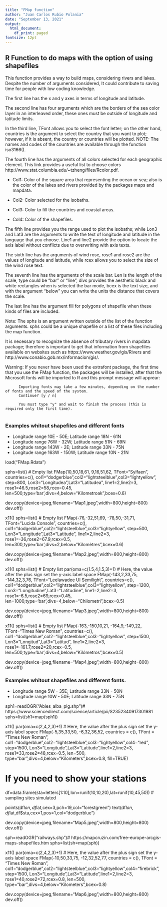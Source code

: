 ```yaml
---
title: "FMap function"
author: "Juan Carlos Rubio Polania"
date: "September 13, 2021"
output:
  html_document:
    df_print: paged
fontsize: 12pt
---
```


## R Function to do maps with the option of using shapefiles

This function provides a way to build maps, considering rivers and lakes. 
Despite the number of arguments considered, It could contribute to saving 
time for people with low coding knowledge.

The first line has the x and y axes in terms of longitude and latitude.

The second line has four arguments which are the borders of the sea color 
layer in an interleaved order, these ones must be outside of longitude and 
latitude limits.

In the third line, TFont allows you to select the font letter; on the other 
hand, countries is the argument to select the country that you want to plot; 
however, if it is absent, the country or countries will be plotted. 
NOTE: The names and codes of the countries are available through the function 
iso3166().

The fourth line has the arguments of all colors selected for each geographic 
element. This link provides a useful list to choose colors 
http://www.stat.columbia.edu/~tzheng/files/Rcolor.pdf.

* Col1: Color of the square area that representing the ocean or sea; also is 
the color of the lakes and rivers provided by the packages maps and mapdata.

* Col2: Color selected for the isobaths.

* Col3: Color to fill the countries and coastal areas.

* Col4: Color of the shapefiles.

The fifth line provides you the range used to plot the isobaths; while Lon3 and 
Lat3 are the arguments to write the text of longitude and latitude in the language
that you choose. Line1 and line2 provide the option to locate the axis label without
conflicts due to overwriting with axis texts.

The sixth line has the arguments of wind rose, rose1 and rose2 are the values of 
longitude and latitude, while rcex allows you to select the size of the wind rose text.  

The seventh line has the arguments of the scale bar. Len is the length of the scale, 
type could be “bar” or “line”, divs provides the aesthetic black and white rectangles 
when is selected the bar mode, bcex is the text size, and with the argument “below” you
can write the units the distance that covers the scale.

The last line has the argument fill for polygons of shapefile when these kinds of files 
are included.

Note: The sphs is an argument written outside of the list of the function arguments. sphs
       could be a unique shapefile or a list of these files including the map function.

It is necessary to recognize the absence of tributary rivers in mapdata package; 
therefore is important to get that information from shapefiles available on websites
such as https://www.weather.gov/gis/Rivers and http://www.conabio.gob.mx/informacion/gis/.

Warning: If you never have been used the extrafont package, the first time that you use the FMap function, 
         the packages will be installed, after that the Microsoft fonts will be imported to R and this prompt 
         message will apprear:
         
          Importing fonts may take a few minutes, depending on the number of fonts and the speed of the system.
          Continue? [y / n]
         
          You must type "y" and wait to finish the process (this is required only the first time).
          

### Examples whitout shapefiles and different fonts

* Longitude range 10E - 50E; Latitude range 18N - 61N
* Longitude range 76W - 32W; Latitude range 51N - 69N
* Longitude range 143W - 2E; Latitude range 33N - 75N
* Longitude range 163W - 150W; Latitude range 10N - 21N


load("FMap.Rdata")

sphs=list() # Empty list
FMap(10,50,18,61,
     9,16,51,62,
      TFont="Sylfaen",
      countries=c(),
      col1="dodgerblue",col2="lightsteelblue",col3="lightyellow",
      step=800,
      Lon3="Longitudea",Lat3="Latitudea", line1=2,line2=3,
      rose1=46.5,rose2=58,rcex=0.45,
      len=500,type='bar',divs=4,below="Kilometroak",bcex=0.6)

dev.copy(device=jpeg,filename="Map1.jpeg",width=800,height=800)
dev.off()

x11()
sphs=list() # Empty list
FMap(-76,-32,51,69,
     -78,50,-31,71,
     TFont="Lucida Console",
     countries=c(),
     col1="dodgerblue",col2="lightsteelblue",col3="lightyellow",
     step=500,
     Lon3="Longitude",Lat3="Latitude", line1=2,line2=3,
     rose1=-36,rose2=67.9,rcex=0.5,
     len=300,type='bar',divs=2,below="Kilomètres",bcex=0.6)
     
dev.copy(device=jpeg,filename="Map2.jpeg",width=800,height=800)
dev.off()

x11()
sphs=list() # Empty list
par(oma=c(1.5,4,1.5,3)+1) # Here, the value after the plus sign set the y-axis label space 
FMap(-143,2,33,75,
     -144,32,3,76,
     TFont="Leelawadee UI Semilight",
     countries=c(),
     col1="dodgerblue",col2="lightsteelblue",col3="lightyellow",
     step=1200,
     Lon3="Longitudine",Lat3="Latitudine", line1=2,line2=3,
     rose1=-6.5,rose2=69,rcex=0.45,
     len=1000,type='bar',divs=4,below="Chilometri",bcex=0.5)

dev.copy(device=jpeg,filename="Map3.jpeg",width=800,height=800)
dev.off()

x11()
sphs=list() # Empty list
FMap(-163,-150,10,21,
     -164,9,-149,22,
     TFont="Times New Roman",
     countries=c(),
     col1="dodgerblue",col2="lightsteelblue",col3="lightyellow",
     step=1500,
     Lon3="Longitud",Lat3="Latitud", line1=2,line2=3,
     rose1=-161.7,rose2=20,rcex=0.5,
     len=500,type='bar',divs=4,below="Kilómetros",bcex=0.5)

dev.copy(device=jpeg,filename="Map4.jpeg",width=800,height=800)
dev.off()


### Examples whitout shapefiles and different fonts.

* Longitude range 5W - 35E; Latitude range 33N - 50N
* Longitude range 10W - 50E; Latitude range 33N - 75N


sph1=readOGR("Abies_alba_plg.shp")# https://www.sciencedirect.com/science/article/pii/S2352340917301981 
sphs=list(sh1=map(sph1))

x11()
par(oma=c(2,4,2,3)+1) # Here, the value after the plus sign set the y-axis label space 
FMap(-5,35,33,50,
     -6,32,36,52,
     countries = c(),
     TFont = "Times New Roman",
     col1="dodgerblue",col2="lightsteelblue",col3="lightyellow",col4="red",
     step=1500,
     Lon3="Longitude",Lat3="Latitude",line1=2,line2=3,
     rose1=33,rose2=48,rcex=0.5,
     len=500, type="bar",divs=4,below="Kilometers",bcex=0.8,
     fill=TRUE)

# If you need to show your stations
df=data.frame(sta=letters[1:10],lon=runif(10,10,20),lat=runif(10,45,50)) # sampling sites simulated 

points(df$lon,df$lat,cex=3,pch=19,col="forestgreen")
text(df$lon,df$lat,df$sta,cex=1,pos=1,col="dodgerblue")

dev.copy(device=jpeg,filename="Map5.jpeg",width=800,height=800)
dev.off()

sph=readOGR("railways.shp")# https://mapcruzin.com/free-europe-arcgis-maps-shapefiles.htm
sphs=list(sh=map(sph))

x11()
par(oma=c(2,4,2,3)+1) # Here, the value after the plus sign set the y-axis label space 
FMap(-10,50,33,75,
     -12,32,52,77,
     countries = c(),
     TFont = "Times New Roman",
     col1="dodgerblue",col2="lightsteelblue",col3="lightyellow",col4="firebrick",
     step=1500,
     Lon3="Longitude",Lat3="Latitude",line1=2,line2=3,
     rose1=40,rose2=72,rcex=0.8,
     len=500, type="bar",divs=4,below="Kilometers",bcex=0.8)

dev.copy(device=jpeg,filename="Map6.jpeg",width=800,height=800)
dev.off()

   
